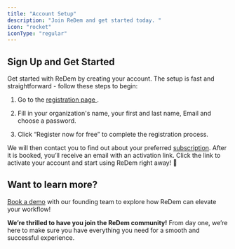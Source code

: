 ```yaml
---
title: "Account Setup"
description: "Join ReDem and get started today. "
icon: "rocket"
iconType: "regular"
---
```


## Sign Up and Get Started

Get started with ReDem by creating your account. The setup is fast and straightforward - follow these steps to begin:

1. Go to the [registration page ](https://app.redem.io/register).

2. Fill in your organization's name, your first and last name, Email and choose a password.

3. Click “Register now for free” to complete the registration process.

We will then contact you to find out about your preferred [subscription](https://redem.io/en/pricing/). After it is booked, you’ll receive an email with an activation link. Click the link to activate your account and start using ReDem right away! 🎊

## Want to learn more?

[Book a demo](https://meetings.hubspot.com/j-redem/get-to-know-redem) with our founding team to explore how ReDem can elevate your workflow!

**We’re thrilled to have you join the ReDem community!**  From day one, we’re here to make sure you have everything you need for a smooth and successful experience.